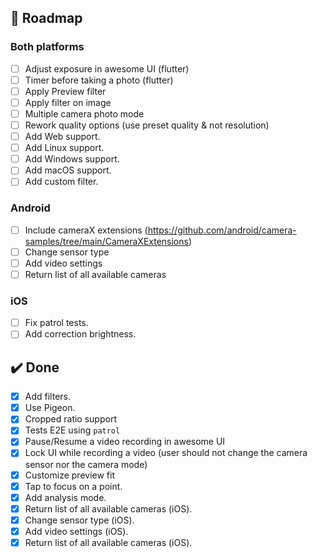 ## 🚀 Roadmap

### Both platforms
- [ ] Adjust exposure in awesome UI (flutter)
- [ ] Timer before taking a photo (flutter)
- [ ] Apply Preview filter
- [ ] Apply filter on image
- [ ] Multiple camera photo mode
- [ ] Rework quality options (use preset quality & not resolution)
- [ ] Add Web support.
- [ ] Add Linux support.
- [ ] Add Windows support.
- [ ] Add macOS support.
- [ ] Add custom filter.

### Android
- [ ] Include cameraX extensions (https://github.com/android/camera-samples/tree/main/CameraXExtensions)
- [ ] Change sensor type
- [ ] Add video settings
- [ ] Return list of all available cameras

### iOS
- [ ] Fix patrol tests.
- [ ] Add correction brightness.

## ✔️ Done
- [x] Add filters.
- [x] Use Pigeon.
- [x] Cropped ratio support
- [x] Tests E2E using `patrol`
- [x] Pause/Resume a video recording in awesome UI
- [x] Lock UI while recording a video (user should not change the camera sensor nor the camera mode)
- [x] Customize preview fit
- [x] Tap to focus on a point.
- [x] Add analysis mode.
- [x] Return list of all available cameras (iOS).
- [x] Change sensor type (iOS).
- [x] Add video settings (iOS).
- [x] Return list of all available cameras (iOS).